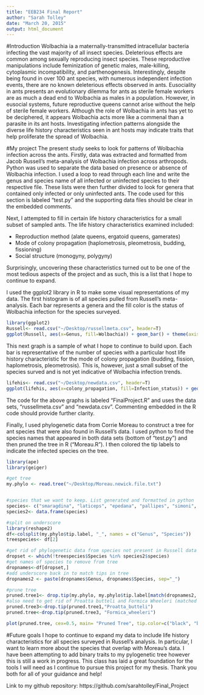 ```yaml
---
title: "EEB234 Final Report"
author: "Sarah Tolley"
date: "March 20, 2015"
output: html_document
---
```


#Introduction
Wolbachia ia a maternally-transmitted intracellular bacteria infecting the vast majority of all insect species. Deleterious effects are common among sexually reproducing insect species. These reproductive manipulations include feminization of genetic males, male-killing, cytoplasmic incompatibility, and parthenogenesis. Interestingly, despite being found in over 100 ant species, with numerous independent infection events, there are no known deleterious effects observed in ants. Eusociality in ants presents an evolutionary dilemma for ants as sterile female workers are as much a dead end to Wolbachia as males in a population. However, in eusocial systems, future reproductive queens cannot arise without the help of sterile female workers. Although the role of Wolbachia in ants has yet to be deciphered, it appears Wolbachia acts more like a commenal than a parasite in its ant hosts. Investigating infection patterns alongside the diverse life history characteristics seen in ant hosts may indicate traits that help proliferate the spread of Wolbachia. 

#My project
The present study seeks to look for patterns of Wolbachia infection across the ants. Firstly, data was extracted and formatted from Jacob Russell's meta-analysis of Wolbachia infection across arthropods. Python was used to separate the data based on presence or absence of Wolbachia infection. I used a loop to read through each line and write the genus and species name of all infected or uninfected species to their respective file. These lists were then further divided to look for genera that contained only infected or only uninfected ants. The code used for this section is labeled "test.py" and the supporting data files should be clear in the embedded comments. 

Next, I attempted to fill in certain life history characteristics for a small subset of sampled ants. The life history characteristics examined included:

  - Reproduction method (alate queens, ergatoid queens, gamerates)
  - Mode of colony propagation (haplometrosis, pleometrosis, budding, fissioning)
  - Social structure (monogyny, polygyny)

Surprisingly, uncovering these characteristics turned out to be one of the most tedious aspects of the project and as such, this is a list that I hope to continue to expand. 

I used the ggplot2 library in R to make some visual representations of my data. The first histogram is of all species pulled from Russell's meta-analysis. Each bar represents a genera and the fill color is the status of Wolbachia infection for the species surveyed. 

```r
library(ggplot2)
Russell<- read.csv("~/Desktop/russellmeta.csv", header=T) 
ggplot(Russell, aes(x=Genus, fill=Wolbachia)) + geom_bar() + theme(axis.line=element_blank(),axis.text.x=element_blank(),      panel.background=element_blank(),panel.border=element_blank(),plot.background=element_blank())
```

This next graph is a sample of what I hope to continue to build upon. Each bar is representative of the number of species with a particular host life history characteristic for the mode of colony propagation (budding, fission, haplometrosis, pleometrosis). This is, however, just a small subset of the species surved and is not yet indicative of Wolbachia infection trends. 

```r
lifehis<- read.csv("~/Desktop/newdata.csv", header=T)
ggplot(lifehis, aes(x=colony_propagation, fill=Infection_status)) + geom_bar(stat="bin", position=position_dodge()) + theme(panel.background=element_blank(),panel.border=element_blank(),plot.background=element_blank(), axis.line=element_blank(),axis.text.y=element_blank())
```


The code for the above graphs is labeled "FinalProject.R" and uses the data sets, "russellmeta.csv" and "newdata.csv". Commenting embedded in the R code should provide further clarity. 

Finally, I used phylogenetic data from Corrie Moreau to construct a tree for ant species that were also found in Russell's data. I used python to find the species names that appeared in both data sets (bottom of "test.py") and then pruned the tree in R ("Moreau.R"). I then colored the tip labels to indicate the infected species on the tree. 

```r
library(ape)
library(geiger)

#get tree
my.phylo <- read.tree("~/Desktop/Moreau.newick.file.txt")


#species that we want to keep. List generated and formatted in python
species<- c("smaragdina", "laticeps", "epedana", "pallipes", "simoni", "mayri", "nitidiceps", "gracillipes", "texana", "stygia", "mocquerysi", "hispanicus", "ocreatus", "emeryi", "feae", "unimaculatus", "augustae", "unicorna", "concenta", "navajoa", "gilva", "gigantea", "imitator", "mayri", "wilverthi", "elegans", "hamatum", "brunneum", "negrosensis", "provancheri", "latispina", "hispanicum", "microps", "panamensis", "inexorata", "spadius", "spininodis", "alienus", "keiteli", "luctuosum", "transfuga", "latreillei", "mayri", "julianus", "destructor", "lobosa", "castanea", "fulviculis", "mexicanus", "incompleta", "brunnea", "williamsi", "rogeri", "nigrescens", "esenbecki", "glaber", "picardi", "clarus", "transversa", "insularis", "stigma", "clavata", "rhea", "wheeleri", "cordatus", "punctata", "maricopa", "vindex", "imparis", "batesi", "typhlops", "apache", "pulchella", "metallica", "snellingi", "opacum", "albipes", "tricarinatus", "hispidum", "jamaicensis", "subterranea", "rogenhoferi", "invicta", "pallipes", "texana", "punctata", "myops", "emeryi", "castanea", "butteli")
species2<- data.frame(species)

#split on underscore 
library(reshape2)
df<-colsplit(my.phylo$tip.label, "_", names = c("Genus", "Species"))
treespecies<- df[2]

#get rid of phylogenetic data from species not present in Russell data
dropset <- which(!treespecies$Species %in% species2$species)
#get names of species to remove from tree
dropnames<-df[dropset,]
#add underscore back in to match tips in tree
dropnames2 <- paste(dropnames$Genus, dropnames$Species, sep="_")

#prune tree
pruned.tree1<- drop.tip(my.phylo, my.phylo$tip.label[match(dropnames2, my.phylo$tip.label)])
#also need to get rid of Proatta butteli and Formica Wheeleri (matched species name belonging to different genus)
pruned.tree3<-drop.tip(pruned.tree1,"Proatta_butteli")
pruned.tree<-drop.tip(pruned.tree3, "Formica_wheeleri")

plot(pruned.tree, cex=0.5, main= "Pruned Tree", tip.color=c("black", "blue", "black", "blue", "black", "black", "blue", "black", "black", "blue", "blue", "black", "black", "black", "black", "black", "black", "blue", "black", "black", "blue", "black", "black", "black", "black", "black", "black", "black", "blue", "black", "black", "blue", "black", "black", "black", "black", "black", "black", "black", "blue", "black", "black", "blue", "black", "blue", "black", "black", "black", "blue", "black", "black", "black", "blue", "blue", "black", "black", "black", "blue", "black", "black", "black", "black", "black", "blue", "blue", "blue", "black", "black", "black", "black", "black", "blue", "black", "blue", "black", "black", "black", "black", "black", "black", "black", "black"))

```

#Future goals
I hope to continue to expand my data to include life history characteristics for all species surveyed in Russell's analysis. In particular, I want to learn more about the species that overlap with Moreau's data. I have been attempting to add binary traits to my pylogenetic tree however this is still a work in progress. This class has laid a great foundation for the tools I will need as I continue to pursue this project for my thesis. Thank you both for all of your guidance and help! 

Link to my github repository: https://github.com/sarahtolley/Final_Project